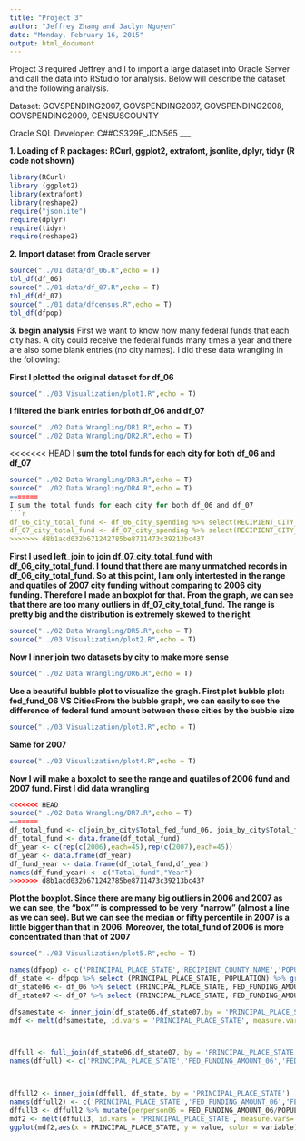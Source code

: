 ```yaml
---
title: "Project 3"
author: "Jeffrey Zhang and Jaclyn Nguyen"
date: "Monday, February 16, 2015"
output: html_document
---
```


Project 3 required Jeffrey and I to import a large dataset into Oracle Server and call the data into RStudio for analysis. Below will describe the dataset and the following analysis. 

Dataset: GOVSPENDING2007, GOVSPENDING2007, GOVSPENDING2008, GOVSPENDING2009, CENSUSCOUNTY

Oracle SQL Developer: C##CS329E_JCN565
___

__1. Loading of R packages: RCurl, ggplot2, extrafont, jsonlite, dplyr, tidyr (R code not shown)__

```r
library(RCurl)
library (ggplot2)
library(extrafont)
library(reshape2)
require("jsonlite")
require(dplyr)
require(tidyr)
require(reshape2)
```

__2. Import dataset from Oracle server__
```r
source("../01 data/df_06.R",echo = T)
tbl_df(df_06)
source("../01 data/df_07.R",echo = T)
tbl_df(df_07)
source("../01 data/dfcensus.R",echo = T)
tbl_df(dfpop)
```
__3. begin analysis__
First we want to know how many federal funds that each city has. A city could receive the federal funds many times a year and there are also some blank entries (no city names). I did these data wrangling in the following: 

__First I plotted the original dataset for df_06__
```r
source("../03 Visualization/plot1.R",echo = T)
```

__I filtered the blank entries for both df_06 and df_07__

```r
source("../02 Data Wrangling/DR1.R",echo = T)
source("../02 Data Wrangling/DR2.R",echo = T)
```

<<<<<<< HEAD
__I sum the totol funds for each city for both df_06 and df_07__
```r
source("../02 Data Wrangling/DR3.R",echo = T)
source("../02 Data Wrangling/DR4.R",echo = T)
=======
I sum the total funds for each city for both df_06 and df_07
```r
df_06_city_total_fund <- df_06_city_spending %>% select(RECIPIENT_CITY_NAME, FED_FUNDING_AMOUNT_06) %>% group_by(RECIPIENT_CITY_NAME) %>% summarise(total_spending = sum(FED_FUNDING_AMOUNT_06)) 
df_07_city_total_fund <- df_07_city_spending %>% select(RECIPIENT_CITY_NAME, FED_FUNDING_AMOUNT_07) %>% group_by(RECIPIENT_CITY_NAME) %>% summarise(total_spending = sum(FED_FUNDING_AMOUNT_07)) 
>>>>>>> d8b1acd032b671242785be8711473c39213bc437
```

__First I used left_join to join df_07_city_total_fund with df_06_city_total_fund. I found that there are many unmatched records in df_06_city_total_fund. So at this point, I am only intertested in the range and quatiles of 2007 city funding without comparing to 2006 city funding. Therefore I made an boxplot for that. From the graph, we can see that there are too many outliers in df_07_city_total_fund. The range is pretty big and the distribution is extremely skewed to the right__

```r
source("../02 Data Wrangling/DR5.R",echo = T)
source("../03 Visualization/plot2.R",echo = T)
```

__Now I inner join two datasets by city to make more sense__
```r
source("../02 Data Wrangling/DR6.R",echo = T)
```

__Use a beautiful bubble plot to visualize the gragh. First plot bubble plot: fed_fund_06 VS CitiesFrom the bubble graph, we can easily to see the difference of federal fund amount between these cities by the bubble size__
```r
source("../03 Visualization/plot3.R",echo = T)
```

__Same for 2007__
```r
source("../03 Visualization/plot4.R",echo = T)
```

__Now I will make a boxplot to see the range and quatiles of 2006 fund and 2007 fund. First I did data wrangling__
```r
<<<<<<< HEAD
source("../02 Data Wrangling/DR7.R",echo = T)
=======
df_total_fund <- c(join_by_city$Total_fed_fund_06, join_by_city$Total_fed_fund_07)
df_total_fund <- data.frame(df_total_fund)
df_year <- c(rep(c(2006),each=45),rep(c(2007),each=45))
df_year <- data.frame(df_year)
df_fund_year <- data.frame(df_total_fund,df_year)
names(df_fund_year) <- c("Total_fund","Year")
>>>>>>> d8b1acd032b671242785be8711473c39213bc437
```

__Plot the boxplot. Since there are many big outliers in 2006 and 2007 as we can see, the "box"" is compressed to be very "narrow" (almost a line as we can see). But we can see the median or fifty percentile in 2007 is a little bigger than that in 2006. Moreover, the total_fund of 2006 is more concentrated than that of 2007__
```r
source("../03 Visualization/plot5.R",echo = T)
```


```r
names(dfpop) <- c('PRINCIPAL_PLACE_STATE','RECIPIENT_COUNTY_NAME','POPULATION')
df_state <- dfpop %>% select (PRINCIPAL_PLACE_STATE, POPULATION) %>% group_by(PRINCIPAL_PLACE_STATE) %>% summarise(sum(POPULATION))
df_state06 <- df_06 %>% select (PRINCIPAL_PLACE_STATE, FED_FUNDING_AMOUNT_06) %>% group_by(PRINCIPAL_PLACE_STATE) %>% summarise(sum(FED_FUNDING_AMOUNT_06))
df_state07 <- df_07 %>% select (PRINCIPAL_PLACE_STATE, FED_FUNDING_AMOUNT_07) %>% group_by(PRINCIPAL_PLACE_STATE) %>% summarise(sum(FED_FUNDING_AMOUNT_07))

dfsamestate <- inner_join(df_state06,df_state07,by = 'PRINCIPAL_PLACE_STATE')
mdf <- melt(dfsamestate, id.vars = 'PRINCIPAL_PLACE_STATE', measure.vars = c('sum(FED_FUNDING_AMOUNT_06)', 'sum(FED_FUNDING_AMOUNT_07)')) %>% ggplot(aes(x = PRINCIPAL_PLACE_STATE, y = value, color = variable)) + geom_point()



dffull <- full_join(df_state06,df_state07, by = 'PRINCIPAL_PLACE_STATE')
names(dffull) <- c('PRINCIPAL_PLACE_STATE','FED_FUNDING_AMOUNT_06','FED_FUNDING_AMOUNT_07')



dffull2 <- inner_join(dffull, df_state, by = 'PRINCIPAL_PLACE_STATE')
names(dffull2) <- c('PRINCIPAL_PLACE_STATE','FED_FUNDING_AMOUNT_06','FED_FUNDING_AMOUNT_07', 'POPULATION')
dffull3 <- dffull2 %>% mutate(perperson06 = FED_FUNDING_AMOUNT_06/POPULATION, perperson07 = FED_FUNDING_AMOUNT_07/POPULATION)
mdf2 <- melt(dffull3, id.vars = 'PRINCIPAL_PLACE_STATE', measure.vars= c('perperson06','perperson07'))
ggplot(mdf2,aes(x = PRINCIPAL_PLACE_STATE, y = value, color = variable)) + geom_point()  + theme(axis.text.x=element_text(angle=90, size=10, vjust=0.5)) + labs(title="Governmental Funding Broken Down\nPer Person Per State", y="Total Funding per Person",x="State")
```


